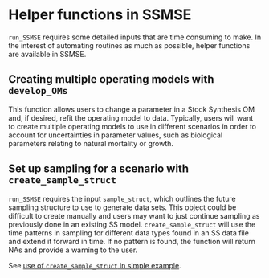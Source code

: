 # Helper functions in SSMSE {#helper}

`run_SSMSE` requires some detailed inputs that are time consuming to make. In the interest of automating routines as much as possible, helper functions are available in SSMSE.

## Creating multiple operating models with `develop_OMs` {#devOM}

This function allows users to change a parameter in a Stock Synthesis OM and, if desired, refit the operating model to data. Typically, users will want to create multiple operating models to use in different scenarios in order to account for uncertainties in parameter values, such as biological parameters relating to natural mortality or growth.

## Set up sampling for a scenario with `create_sample_struct` {#scenlist}

`run_SSMSE` requires the input `sample_struct`, which outlines the future sampling structure to use to generate data sets. This object could be difficult to create manually and users may want to just continue sampling as previously done in an existing SS model. `create_sample_struct` will use the time patterns in sampling for different data types found in an SS data file and extend it forward in time. If no pattern is found, the function will return NAs and provide a warning to the user.

See [use of `create_sample_struct` in simple example](#sample).
